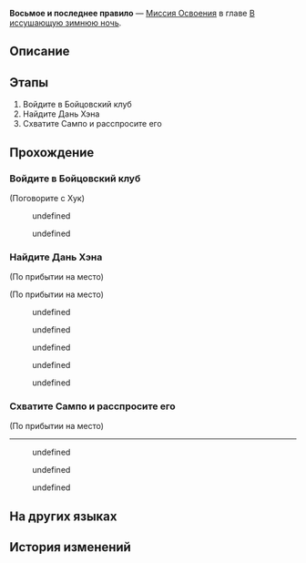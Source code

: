 {{Дополнить|Диалоги.}}
{{Миссия Инфобокс
|id              = 1010402
|Название        = 
|Изображение     = Миссия Освоения Восьмое и последнее правило.png
|Тип             = Миссия Освоения
|События         = 
|Глава           = В иссушающую зимнюю ночь
|Условия         = Завершена [[Миссия Освоения]] ''[[Игра в прятки]]''
|Персонажи       = Дань Хэн; Доктор Диг; Март 7; Первопроходец; Сампо; Хук
|СтартЛокация    = Камнеград
|Мир             = Ярило-VI
|Локации         = Камнеград
|Предыдущая      = Игра в прятки
|Следующая       = Долгое ожидание лезвия клинка
|Награды         = Опыт Освоения*300; Конденсированный эфир*1; Кредиты*4 000
}}
'''Восьмое и последнее правило''' — [[Миссия Освоения]] в главе [[В иссушающую зимнюю ночь]].

==Описание==
{{Описание|Вы помогаете Дань Хэну одержать несколько побед в Бойцовском клубе и находите Сампо. Именно он стоит за всеми событиями.<br />Лучше разузнать, чего он хотел добиться.}}

==Этапы==
# Войдите в Бойцовский клуб
# Найдите Дань Хэна
# Схватите Сампо и расспросите его

==Прохождение==
{{Дополнить}}

===Войдите в Бойцовский клуб===
{{Описание миссии|локация=Камнеград|Хук ведёт вас с Март 7 ко входу в Бойцовский клуб. Вы слышите крики, доносящиеся из центра зала, тотчас вспоминаете слова Хук и от этого у вас по спине бегут мурашки.<br />Сколько ужасов таится в этом обшарпанном здании? Похоже, единственный способ - пойти и узнать самим.<br />Вам даже кажется, что Дань Хэн именно здесь. В конце концов вы всегда думали, что он похож на человека с тёмным прошлым... Только не рассказывайте ему об этом.}}
{{Диалог Начало}}

;(Поговорите с Хук)
<!--Unknown TalkSentence: 101020801-->
<!--Unknown TalkSentence: 101020802-->
:{{Диалог|Стрелка}} undefined
:{{Диалог|Стрелка}} undefined
<!--Unknown TalkSentence: 101020804-->
<!--Unknown TalkSentence: 101020807-->
<!--Unknown TalkSentence: 101020808-->
<!--Unknown TalkSentence: 101020809-->
{{Диалог Конец}}

===Найдите Дань Хэна===
{{Описание миссии|локация=Бойцовский клуб|Как и ожидалось, на ринге вы нашли Дань Хэна, такого же холодного и непреклонного, как и всегда. Хоть вы и видите Дань Хэна своими глазами, всё равно никак не можете понять, каким образом он здесь очутился.<br />Одним словом, сначала нужно помочь этому «Холодному Дракону», который бросил своих напарников ради боя, а затем аккуратно расспросить его обо всём.<br />Но это ведь Дан Хэн. Наверняка он скажет что-то вроде «я бы и сам справился».}}
{{Диалог Начало}}
;(По прибытии на место)

;(По прибытии на место)
<!--Unknown TalkSentence: 101021001-->
<!--Unknown TalkSentence: 101021002-->
<!--Unknown TalkSentence: 101021003-->
<!--Unknown TalkSentence: 101021004-->
<!--Unknown TalkSentence: 101021005-->
<!--Unknown TalkSentence: 101021006-->
<!--Unknown TalkSentence: 101021007-->
<!--Unknown TalkSentence: 101021008-->
<!--Unknown TalkSentence: 101021009-->
<!--Unknown TalkSentence: 101021010-->
<!--Unknown TalkSentence: 101021011-->
<!--Unknown TalkSentence: 101021012-->
<!--Unknown TalkSentence: 101021013-->
:{{Диалог|Стрелка}} undefined
:<!--Unknown TalkSentence: 101021014-->
::{{tx}}
:{{Диалог|Стрелка}} undefined
:<!--Unknown TalkSentence: 101021014-->
::{{tx}}
:{{Диалог|Стрелка}} undefined
:<!--Unknown TalkSentence: 101021016-->
::{{tx}}
<!--Unknown TalkSentence: 101021014-->
:{{tx}}
<!--Unknown TalkSentence: 101021101-->
<!--Unknown TalkSentence: 101021102-->
:{{Диалог|Стрелка}} undefined
:<!--Unknown TalkSentence: 101021103-->
:{{Диалог|Стрелка}} undefined
<!--Unknown TalkSentence: 101021104-->
<!--Unknown TalkSentence: 101021105-->
<!--Unknown TalkSentence: 101021106-->
{{Диалог Конец}}

===Схватите Сампо и расспросите его===
{{Описание миссии|локация=Камнеград|После ожесточённого боя вы наконец понимаете, из-за кого Дань Хэн оказался на этом ринге. К счастью, этот человек не успел далеко уйти.<br />Вот-вот снова начнётся захватывающая погоня. Если удастся поймать этого контрабандиста, вы клянётесь поквитаться с ним прямо на месте.<br />Хотя... может, и не стоит так преувеличивать.}}
{{Диалог Начало}}
<!--Unknown TalkSentence: 101021903-->

;(По прибытии на место)
----
<!--Unknown TalkSentence: 101023101-->
<!--Unknown TalkSentence: 101023102-->
<!--Unknown TalkSentence: 101023103-->
:{{Диалог|Стрелка}} undefined
:{{Диалог|Стрелка}} undefined
:{{Диалог|Стрелка}} undefined
<!--Unknown TalkSentence: 101023105-->
<!--Unknown TalkSentence: 101023106-->
<!--Unknown TalkSentence: 101023113-->
<!--Unknown TalkSentence: 101023114-->
<!--Unknown TalkSentence: 101023115-->
<!--Unknown TalkSentence: 101023116-->
<!--Unknown TalkSentence: 101023117-->
<!--Unknown TalkSentence: 101023118-->
<!--Unknown TalkSentence: 101023119-->
<!--Unknown TalkSentence: 101023120-->
<!--Unknown TalkSentence: 101023121-->
{{Диалог Конец}}

==На других языках==
{{На других языках
|en   = The Eighth and Final Rule
|zhs  = 第八条、也是最后一条规则
|zht  = 第八條、也是最後一條規則
|ja   = ルールその8、それが最後の1つ
|ko   = 제8조, 마지막 규칙
|es   = La octava y última regla
|fr   = La huitième et dernière règle
|ru   = Восьмое и последнее правило
|th   = ข้อที่ 8 คือกฎข้อสุดท้าย
|vi   = Điều Thứ 8, Cũng Là Quy Tắc Cuối Cùng
|de   = Die achte und letzte Regel
|id   = Peraturan Kedelapan dan Juga Peraturan Terakhir
|pt   = A Oitava e Última Regra
}}

==История изменений==
{{История изменений|2.7}}
